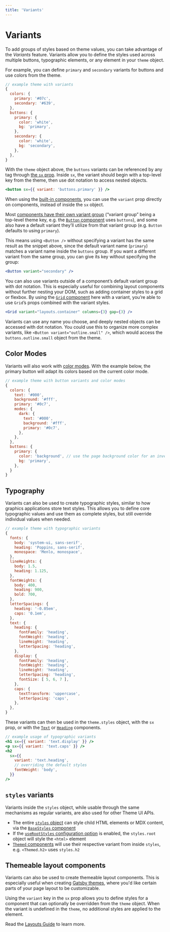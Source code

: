 ```yaml
---
title: 'Variants'
---
```


# Variants

To add groups of styles based on theme values,
you can take advantage of the _Variants_ feature.
Variants allow you to define the styles used across multiple buttons, typographic elements, or any element in your `theme` object.

For example, you can define `primary` and `secondary` variants for buttons and use colors from the theme.

```js
// example theme with variants
{
  colors: {
    primary: '#07c',
    secondary: '#639',
  },
  buttons: {
    primary: {
      color: 'white',
      bg: 'primary',
    },
    secondary: {
      color: 'white',
      bg: 'secondary',
    },
  },
}
```

With the `theme` object above, the `buttons` variants can be referenced by any tag through [the `sx` prop](/sx-prop).
Inside `sx`, the variant should begin with a top-level key from the theme, then use dot notation to access nested objects.

```jsx
<button sx={{ variant: 'buttons.primary' }} />
```

When using the [built-in components](/components), you can use the `variant` prop directly on components,
instead of inside the `sx` object.

Most [components have their own variant group](/components/variants)
(“variant group” being a top-level theme key, e.g. the [`Button` component](/components/button) uses `buttons`),
and some also have a default variant they’ll utilize from that variant group
(e.g. `Button` defaults to using `primary`).

This means using `<Button />` without specifying a variant has the same result as the snippet above,
since the default variant name (`primary`) matches a variant name inside the `buttons` group.
If you want a different variant from the same group, you can give its key without specifying the group:

```jsx
<Button variant="secondary" />
```

You can also use variants outside of a component’s default variant group with dot notation.
This is especially useful for combining layout components without further nesting your DOM,
such as adding container styles to a grid or flexbox. By using the [`Grid` component](/components/grid)
here with a variant, you’re able to use `Grid`’s props combined with the variant styles.

```jsx
<Grid variant="layouts.container" columns={3} gap={3} />
```

<Note>

Variants can use any name you choose, and deeply nested objects can be accessed with dot notation.
You could use this to organize more complex variants, like `<Button variant="outline.small" />`,
which would access the `buttons.outline.small` object from the theme.

</Note>

## Color Modes

Variants will also work with [color modes](/color-modes).
With the example below, the primary button will adapt its colors based on the current color mode.

```js
// example theme with button variants and color modes
{
  colors: {
    text: '#000',
    background: '#fff',
    primary: '#0c7',
    modes: {
      dark: {
        text: '#000',
        background: '#fff',
        primary: '#0c7',
      },
    },
  },
  buttons: {
    primary: {
      color: 'background', // use the page background color for an inverted effect
      bg: 'primary',
    },
  }
}
```

## Typography

Variants can also be used to create typographic styles,
similar to how graphics applications store text styles.
This allows you to define core typographic values and use them as complete styles,
but still override individual values when needed.

```js
// example theme with typographic variants
{
  fonts: {
    body: 'system-ui, sans-serif',
    heading: 'Poppins, sans-serif',
    monospace: 'Menlo, monospace',
  },
  lineHeights: {
    body: 1.5,
    heading: 1.125,
  },
  fontWeights: {
    body: 400,
    heading: 900,
    bold: 700,
  },
  letterSpacings: {
    heading: '-0.05em',
    caps: '0.1em',
  },
  text: {
    heading: {
      fontFamily: 'heading',
      fontWeight: 'heading',
      lineHeight: 'heading',
      letterSpacing: 'heading',
    },
    display: {
      fontFamily: 'heading',
      fontWeight: 'heading',
      lineHeight: 'heading',
      letterSpacing: 'heading',
      fontSize: [ 5, 6, 7 ],
    },
    caps: {
      textTransform: 'uppercase',
      letterSpacing: 'caps',
    },
  },
}
```

These variants can then be used in the `theme.styles` object, with the `sx` prop, or with the
[`Text`](/components/text) or [`Heading`](/components/heading) components.

```jsx
// example usage of typographic variants
<h1 sx={{ variant: 'text.display' }} />
<p sx={{ variant: 'text.caps' }} />
<h2
  sx={{
    variant: 'text.heading',
    // overriding the default styles
    fontWeight: 'body',
  }}
/>
```

## `styles` variants

Variants inside the `styles` object, while usable through the same mechanisms as regular variants,
are also used for other Theme UI APIs.

- The entire [`styles` object](/theme-spec#styles) can style child HTML elements or MDX content,
  via the [`BaseStyles` component](/api/#basestyles)
- If the [`useRootStyles` configuration option](/theming#configuration-flags) is enabled,
  the `styles.root` object will style the `<html>` element
- [`Themed` components](/themed) will use their respective variant from inside `styles`,
  e.g. `<Themed.h2>` uses `styles.h2`

## Themeable layout components

Variants can also be used to create themeable layout components.
This is especially useful when creating [Gatsby themes][],
where you'd like certain parts of your page layout to be customizable.

Using the `variant` key in the `sx` prop allows you to define styles for a component that can optionally be overridden from the `theme` object.
When the variant is undefined in the `theme`, no additional styles are applied to the element.

Read the [Layouts Guide](/guides/layouts) to learn more.

[styled system css]: https://styled-system.com/css
[gatsby themes]: https://www.gatsbyjs.org/docs/themes/
